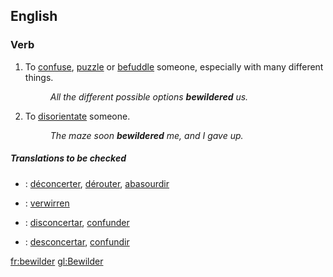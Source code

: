 ==English==

===Verb===
{{en-infl-reg-consonant|bewilder||}}

# {{transitive}} To [[confuse]], [[puzzle]] or [[befuddle]] someone, especially with many different things.
#:''All the different possible options '''bewildered''' us.''
# {{transitive}} To [[disorientate]] someone.
#:''The maze soon '''bewildered''' me, and I gave up.''

=====Translations to be checked=====
{{checktrans}}
*{{ttbc|French}}: [[déconcerter]], [[dérouter]], [[abasourdir]]
*{{ttbc|German}}: [[verwirren]] 
*{{ttbc|Interlingua}}: [[disconcertar]], [[confunder]] 
*{{ttbc|Spanish}}: [[desconcertar]], [[confundir]]
[[fr:bewilder]]
[[gl:Bewilder]]